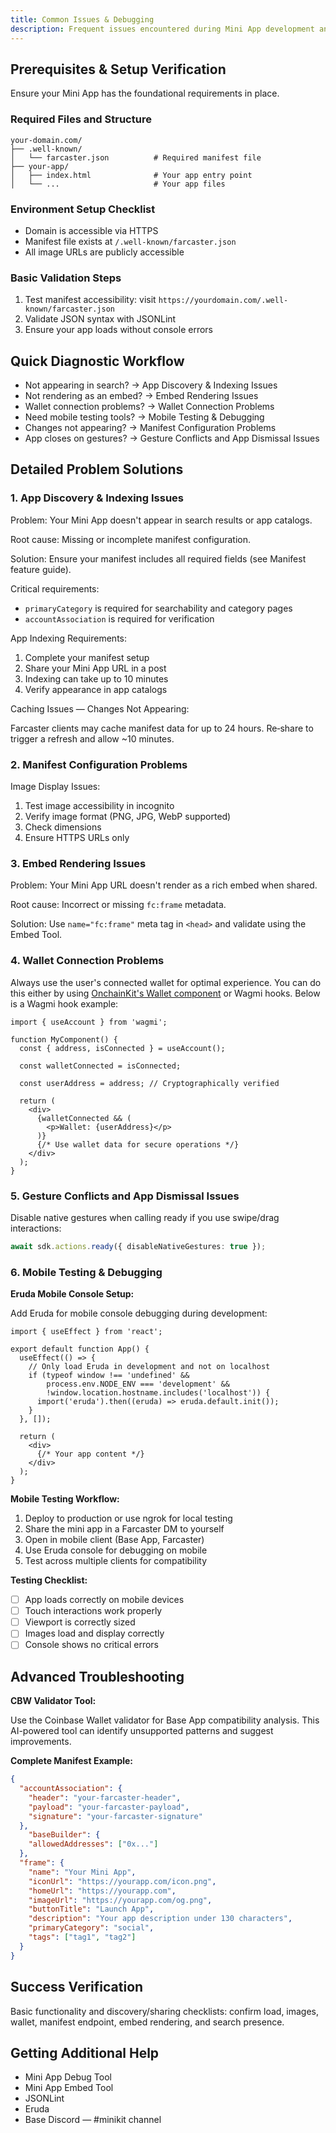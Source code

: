 ```yaml
---
title: Common Issues & Debugging
description: Frequent issues encountered during Mini App development and their solutions
---
```


## Prerequisites & Setup Verification

Ensure your Mini App has the foundational requirements in place.

### Required Files and Structure

```text
your-domain.com/
├── .well-known/
│   └── farcaster.json          # Required manifest file
├── your-app/
│   ├── index.html              # Your app entry point
│   └── ...                     # Your app files
```

### Environment Setup Checklist

- Domain is accessible via HTTPS  
- Manifest file exists at `/.well-known/farcaster.json`  
- All image URLs are publicly accessible

### Basic Validation Steps

1. Test manifest accessibility: visit `https://yourdomain.com/.well-known/farcaster.json`  
2. Validate JSON syntax with JSONLint  
3. Ensure your app loads without console errors

## Quick Diagnostic Workflow

- Not appearing in search? → App Discovery & Indexing Issues
- Not rendering as an embed? → Embed Rendering Issues
- Wallet connection problems? → Wallet Connection Problems
- Need mobile testing tools? → Mobile Testing & Debugging
- Changes not appearing? → Manifest Configuration Problems
- App closes on gestures? → Gesture Conflicts and App Dismissal Issues

## Detailed Problem Solutions

### 1. App Discovery & Indexing Issues

Problem: Your Mini App doesn't appear in search results or app catalogs.

Root cause: Missing or incomplete manifest configuration.

Solution: Ensure your manifest includes all required fields (see Manifest feature guide).

Critical requirements:

- `primaryCategory` is required for searchability and category pages  
- `accountAssociation` is required for verification

App Indexing Requirements:

1. Complete your manifest setup  
2. Share your Mini App URL in a post  
3. Indexing can take up to 10 minutes  
4. Verify appearance in app catalogs

Caching Issues — Changes Not Appearing:

Farcaster clients may cache manifest data for up to 24 hours. Re‑share to trigger a refresh and allow ~10 minutes.

### 2. Manifest Configuration Problems

Image Display Issues:

1. Test image accessibility in incognito  
2. Verify image format (PNG, JPG, WebP supported)  
3. Check dimensions  
4. Ensure HTTPS URLs only

### 3. Embed Rendering Issues

Problem: Your Mini App URL doesn't render as a rich embed when shared.

Root cause: Incorrect or missing `fc:frame` metadata.

Solution: Use `name="fc:frame"` meta tag in `<head>` and validate using the Embed Tool.

### 4. Wallet Connection Problems

Always use the user's connected wallet for optimal experience. You can do this either by using [OnchainKit's Wallet component](/onchainkit/wallet/wallet) or Wagmi hooks. Below is a Wagmi hook example:

```tsx App.tsx
import { useAccount } from 'wagmi';

function MyComponent() {
  const { address, isConnected } = useAccount();
  
  const walletConnected = isConnected;
  
  const userAddress = address; // Cryptographically verified
  
  return (
    <div>
      {walletConnected && (
        <p>Wallet: {userAddress}</p>
      )}
      {/* Use wallet data for secure operations */}
    </div>
  );
}
```



### 5. Gesture Conflicts and App Dismissal Issues

Disable native gestures when calling ready if you use swipe/drag interactions:

```ts App.tsx
await sdk.actions.ready({ disableNativeGestures: true });
```

### 6. Mobile Testing & Debugging

**Eruda Mobile Console Setup:**

Add Eruda for mobile console debugging during development:

```tsx App.tsx
import { useEffect } from 'react';

export default function App() {
  useEffect(() => {
    // Only load Eruda in development and not on localhost
    if (typeof window !== 'undefined' && 
        process.env.NODE_ENV === 'development' && 
        !window.location.hostname.includes('localhost')) {
      import('eruda').then((eruda) => eruda.default.init());
    }
  }, []);

  return (
    <div>
      {/* Your app content */}
    </div>
  );
}
```

**Mobile Testing Workflow:**

1. Deploy to production or use ngrok for local testing
2. Share the mini app in a Farcaster DM to yourself  
3. Open in mobile client (Base App, Farcaster)
4. Use Eruda console for debugging on mobile
5. Test across multiple clients for compatibility

**Testing Checklist:**

- [ ] App loads correctly on mobile devices
- [ ] Touch interactions work properly
- [ ] Viewport is correctly sized
- [ ] Images load and display correctly
- [ ] Console shows no critical errors

## Advanced Troubleshooting

**CBW Validator Tool:**

Use the Coinbase Wallet validator for Base App compatibility analysis. This AI-powered tool can identify unsupported patterns and suggest improvements.

**Complete Manifest Example:**

```json farcaster.json
{
  "accountAssociation": {
    "header": "your-farcaster-header",
    "payload": "your-farcaster-payload", 
    "signature": "your-farcaster-signature"
  },
    "baseBuilder": {
    "allowedAddresses": ["0x..."]
  },
  "frame": {
    "name": "Your Mini App",
    "iconUrl": "https://yourapp.com/icon.png",
    "homeUrl": "https://yourapp.com",
    "imageUrl": "https://yourapp.com/og.png",
    "buttonTitle": "Launch App", 
    "description": "Your app description under 130 characters",
    "primaryCategory": "social",
    "tags": ["tag1", "tag2"]
  }
}
```

## Success Verification

Basic functionality and discovery/sharing checklists: confirm load, images, wallet, manifest endpoint, embed rendering, and search presence.

## Getting Additional Help

- Mini App Debug Tool  
- Mini App Embed Tool  
- JSONLint  
- Eruda  
- Base Discord — #minikit channel



